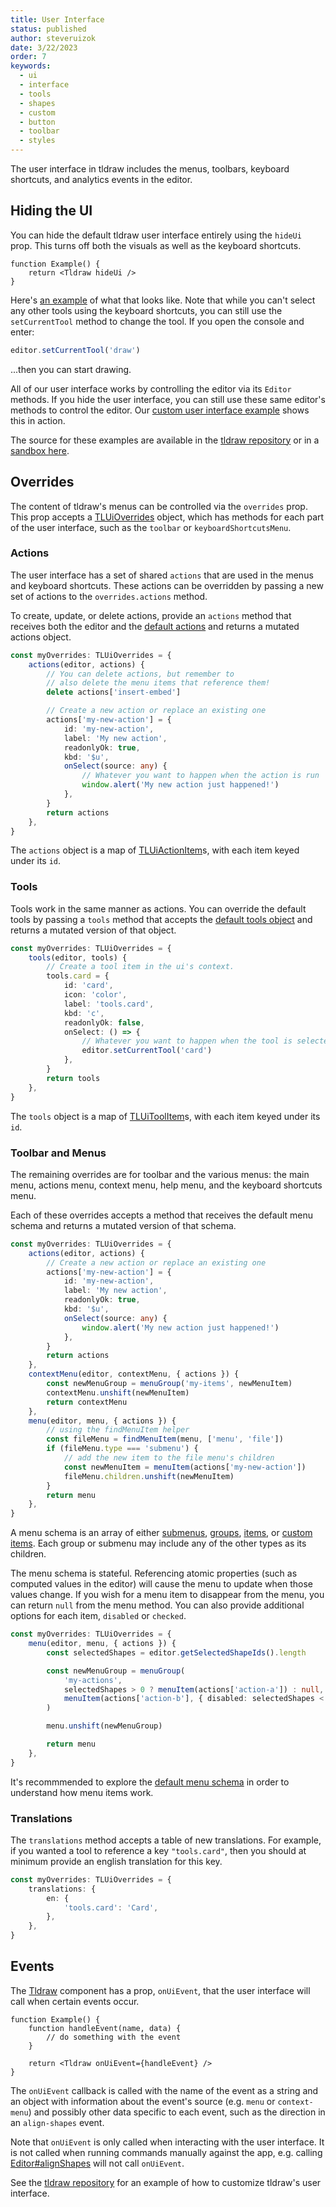 ```yaml
---
title: User Interface
status: published
author: steveruizok
date: 3/22/2023
order: 7
keywords:
  - ui
  - interface
  - tools
  - shapes
  - custom
  - button
  - toolbar
  - styles
---
```


The user interface in tldraw includes the menus, toolbars, keyboard shortcuts, and analytics events in the editor.

## Hiding the UI

You can hide the default tldraw user interface entirely using the `hideUi` prop. This turns off both the visuals as well as the keyboard shortcuts.

```tsx
function Example() {
	return <Tldraw hideUi />
}
```

Here's [an example](https://examples.tldraw.com/hide-ui) of what that looks like. Note that while you can't select any other tools using the keyboard shortcuts, you can still use the `setCurrentTool` method to change the tool. If you open the console and enter:

```ts
editor.setCurrentTool('draw')
```

...then you can start drawing.

All of our user interface works by controlling the editor via its `Editor` methods. If you hide the user interface, you can still use these same editor's methods to control the editor. Our [custom user interface example](https://examples.tldraw.com/custom-ui) shows this in action.

The source for these examples are available in the [tldraw repository](https://github.com/tldraw/tldraw/blob/main/apps/examples/src) or in a [sandbox here](https://stackblitz.com/github/tldraw/tldraw/tree/examples?file=src%2Findex.tsx).

## Overrides

The content of tldraw's menus can be controlled via the `overrides` prop. This prop accepts a [TLUiOverrides](/gen/tldraw/TLUiOverrides) object, which has methods for each part of the user interface, such as the `toolbar` or `keyboardShortcutsMenu`.

### Actions

The user interface has a set of shared `actions` that are used in the menus and keyboard shortcuts. These actions can be overridden by passing a new set of actions to the `overrides.actions` method.

To create, update, or delete actions, provide an `actions` method that receives both the editor and the [default actions](https://github.com/tldraw/tldraw/blob/main/packages/tldraw/src/lib/ui/hooks/useActions.tsx) and returns a mutated actions object.

```ts
const myOverrides: TLUiOverrides = {
	actions(editor, actions) {
		// You can delete actions, but remember to
		// also delete the menu items that reference them!
		delete actions['insert-embed']

		// Create a new action or replace an existing one
		actions['my-new-action'] = {
			id: 'my-new-action',
			label: 'My new action',
			readonlyOk: true,
			kbd: '$u',
			onSelect(source: any) {
				// Whatever you want to happen when the action is run
				window.alert('My new action just happened!')
			},
		}
		return actions
	},
}
```

The `actions` object is a map of [TLUiActionItem](/gen/tldraw/TLUiActionItem)s, with each item keyed under its `id`.

### Tools

Tools work in the same manner as actions. You can override the default tools by passing a `tools` method that accepts the [default tools object](https://github.com/tldraw/tldraw/blob/main/packages/tldraw/src/lib/ui/hooks/useTools.tsx) and returns a mutated version of that object.

```ts
const myOverrides: TLUiOverrides = {
	tools(editor, tools) {
		// Create a tool item in the ui's context.
		tools.card = {
			id: 'card',
			icon: 'color',
			label: 'tools.card',
			kbd: 'c',
			readonlyOk: false,
			onSelect: () => {
				// Whatever you want to happen when the tool is selected
				editor.setCurrentTool('card')
			},
		}
		return tools
	},
}
```

The `tools` object is a map of [TLUiToolItem](/gen/tldraw/TLUiToolItem)s, with each item keyed under its `id`.

### Toolbar and Menus

The remaining overrides are for toolbar and the various menus: the main menu, actions menu, context menu, help menu, and the keyboard shortcuts menu.

Each of these overrides accepts a method that receives the default menu schema and returns a mutated version of that schema.

```ts
const myOverrides: TLUiOverrides = {
	actions(editor, actions) {
		// Create a new action or replace an existing one
		actions['my-new-action'] = {
			id: 'my-new-action',
			label: 'My new action',
			readonlyOk: true,
			kbd: '$u',
			onSelect(source: any) {
				window.alert('My new action just happened!')
			},
		}
		return actions
	},
	contextMenu(editor, contextMenu, { actions }) {
		const newMenuGroup = menuGroup('my-items', newMenuItem)
		contextMenu.unshift(newMenuItem)
		return contextMenu
	},
	menu(editor, menu, { actions }) {
		// using the findMenuItem helper
		const fileMenu = findMenuItem(menu, ['menu', 'file'])
		if (fileMenu.type === 'submenu') {
			// add the new item to the file menu's children
			const newMenuItem = menuItem(actions['my-new-action'])
			fileMenu.children.unshift(newMenuItem)
		}
		return menu
	},
}
```

A menu schema is an array of either [submenus](/gen/tldraw/TLUiSubMenu), [groups](/gen/tldraw/TLUiMenuGroup), [items](/gen/tldraw/TLUiMenuItem), or [custom items](/gen/tldraw/TLUiCustomMenuItem). Each group or submenu may include any of the other types as its children.

The menu schema is stateful. Referencing atomic properties (such as computed values in the editor) will cause the menu to update when those values change. If you wish for a menu item to disappear from the menu, you can return `null` from the menu method. You can also provide additional options for each item, `disabled` or `checked`.

```ts
const myOverrides: TLUiOverrides = {
	menu(editor, menu, { actions }) {
		const selectedShapes = editor.getSelectedShapeIds().length

		const newMenuGroup = menuGroup(
			'my-actions',
			selectedShapes > 0 ? menuItem(actions['action-a']) : null,
			menuItem(actions['action-b'], { disabled: selectedShapes < 3 })
		)

		menu.unshift(newMenuGroup)

		return menu
	},
}
```

It's recommmended to explore the [default menu schema](https://github.com/tldraw/tldraw/blob/main/packages/tldraw/src/lib/ui/hooks/useMenuSchema.tsx) in order to understand how menu items work.

### Translations

The `translations` method accepts a table of new translations. For example, if you wanted a tool to reference a key `"tools.card"`, then you should at minimum provide an english translation for this key.

```ts
const myOverrides: TLUiOverrides = {
	translations: {
		en: {
			'tools.card': 'Card',
		},
	},
}
```

## Events

The [Tldraw](?) component has a prop, `onUiEvent`, that the user interface will call when certain events occur.

```tsx
function Example() {
	function handleEvent(name, data) {
		// do something with the event
	}

	return <Tldraw onUiEvent={handleEvent} />
}
```

The `onUiEvent` callback is called with the name of the event as a string and an object with information about the event's source (e.g. `menu` or `context-menu`) and possibly other data specific to each event, such as the direction in an `align-shapes` event.

Note that `onUiEvent` is only called when interacting with the user interface. It is not called when running commands manually against the app, e.g. calling [Editor#alignShapes](?) will not call `onUiEvent`.

See the [tldraw repository](https://github.com/tldraw/tldraw/tree/main/apps/examples) for an example of how to customize tldraw's user interface.
